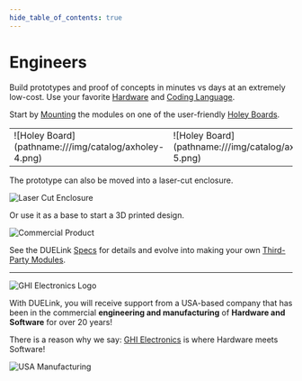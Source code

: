 ```yaml
---
hide_table_of_contents: true
---
```


# Engineers
Build prototypes and proof of concepts in minutes vs days at an extremely low-cost. Use your favorite [Hardware](./hw/intro) and [Coding Language](./language/intro).

Start by [Mounting](./products/axmnt) the modules on one of the user-friendly [Holey Boards](./products/axholey).

<table>
<td width='50%'>
    ![Holey Board](pathname:///img/catalog/axholey-4.png)
</td>
<td width='50%'>
    ![Holey Board](pathname:///img/catalog/axholey-5.png)
</td>
</table>

The prototype can also be moved into a laser-cut enclosure.

![Laser Cut Enclosure](pathname:///img/laser-enclosure.png)

Or use it as a base to start a 3D printed design.

![Commercial Product](pathname:///img/commercial-product.png)

See the DUELink [Specs](./specs) for details and evolve into making your own [Third-Party Modules](./catalog/third-party).

---

![GHI Electronics Logo](pathname:///img/ghi-electronics-logo.png)

With DUELink, you will receive support from a USA-based company that has been in the commercial **engineering and manufacturing** of **Hardware and Software** for over 20 years! 

There is a reason why we say: [GHI Electronics](https://www.ghielectronics.com/) is where Hardware meets Software!

![USA Manufacturing](pathname:///img/usa-mfg.png)

